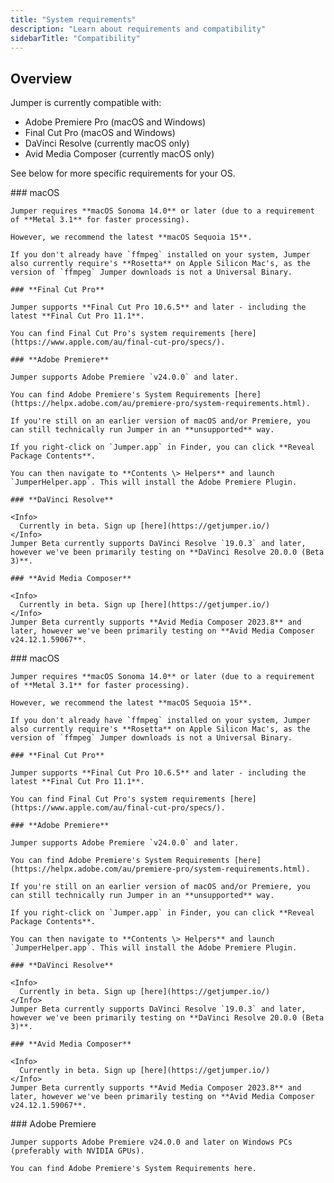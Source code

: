```yaml
---
title: "System requirements"
description: "Learn about requirements and compatibility"
sidebarTitle: "Compatibility"
---
```


## Overview

Jumper is currently compatible with:

- Adobe Premiere Pro (macOS and Windows)
- Final Cut Pro (macOS and Windows)
- DaVinci Resolve (currently macOS only)
- Avid Media Composer (currently macOS only)

See below for more specific requirements for your OS.

<Tabs>
  <Tab title="Apple Silicon">
    ### macOS

    Jumper requires **macOS Sonoma 14.0** or later (due to a requirement of **Metal 3.1** for faster processing).

    However, we recommend the latest **macOS Sequoia 15**.

    If you don't already have `ffmpeg` installed on your system, Jumper also currently require's **Rosetta** on Apple Silicon Mac's, as the version of `ffmpeg` Jumper downloads is not a Universal Binary.

    ### **Final Cut Pro**

    Jumper supports **Final Cut Pro 10.6.5** and later - including the latest **Final Cut Pro 11.1**.

    You can find Final Cut Pro's system requirements [here](https://www.apple.com/au/final-cut-pro/specs/).

    ### **Adobe Premiere**

    Jumper supports Adobe Premiere `v24.0.0` and later.

    You can find Adobe Premiere's System Requirements [here](https://helpx.adobe.com/au/premiere-pro/system-requirements.html).

    If you're still on an earlier version of macOS and/or Premiere, you can still technically run Jumper in an **unsupported** way.

    If you right-click on `Jumper.app` in Finder, you can click **Reveal Package Contents**.

    You can then navigate to **Contents \> Helpers** and launch `JumperHelper.app`. This will install the Adobe Premiere Plugin.

    ### **DaVinci Resolve**

    <Info>
      Currently in beta. Sign up [here](https://getjumper.io/)
    </Info>
    Jumper Beta currently supports DaVinci Resolve `19.0.3` and later, however we've been primarily testing on **DaVinci Resolve 20.0.0 (Beta 3)**.

    ### **Avid Media Composer**

    <Info>
      Currently in beta. Sign up [here](https://getjumper.io/)
    </Info>
    Jumper Beta currently supports **Avid Media Composer 2023.8** and later, however we've been primarily testing on **Avid Media Composer v24.12.1.59067**.
  </Tab>
  <Tab title="Intel Mac">
    ### macOS

    Jumper requires **macOS Sonoma 14.0** or later (due to a requirement of **Metal 3.1** for faster processing).

    However, we recommend the latest **macOS Sequoia 15**.

    If you don't already have `ffmpeg` installed on your system, Jumper also currently require's **Rosetta** on Apple Silicon Mac's, as the version of `ffmpeg` Jumper downloads is not a Universal Binary.

    ### **Final Cut Pro**

    Jumper supports **Final Cut Pro 10.6.5** and later - including the latest **Final Cut Pro 11.1**.

    You can find Final Cut Pro's system requirements [here](https://www.apple.com/au/final-cut-pro/specs/).

    ### **Adobe Premiere**

    Jumper supports Adobe Premiere `v24.0.0` and later.

    You can find Adobe Premiere's System Requirements [here](https://helpx.adobe.com/au/premiere-pro/system-requirements.html).

    If you're still on an earlier version of macOS and/or Premiere, you can still technically run Jumper in an **unsupported** way.

    If you right-click on `Jumper.app` in Finder, you can click **Reveal Package Contents**.

    You can then navigate to **Contents \> Helpers** and launch `JumperHelper.app`. This will install the Adobe Premiere Plugin.

    ### **DaVinci Resolve**

    <Info>
      Currently in beta. Sign up [here](https://getjumper.io/)
    </Info>
    Jumper Beta currently supports DaVinci Resolve `19.0.3` and later, however we've been primarily testing on **DaVinci Resolve 20.0.0 (Beta 3)**.

    ### **Avid Media Composer**

    <Info>
      Currently in beta. Sign up [here](https://getjumper.io/)
    </Info>
    Jumper Beta currently supports **Avid Media Composer 2023.8** and later, however we've been primarily testing on **Avid Media Composer v24.12.1.59067**.
  </Tab>
  <Tab title="Windows">
    ### Adobe Premiere

    Jumper supports Adobe Premiere v24.0.0 and later on Windows PCs (preferably with NVIDIA GPUs).

    You can find Adobe Premiere's System Requirements here.
  </Tab>
</Tabs>

### 